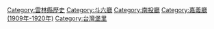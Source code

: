 {{Catnav|頁面分類|歷史|...|台灣清治時期|台灣清治時期行政區劃|台灣堡里}}
{{Catnav|頁面分類|歷史|...|台灣日治時期|台灣日治時期政治|台灣日治時期行政區劃|台灣堡里}}
{{Catnav|頁面分類|歷史|...|台灣日治時期|台灣日治時期政治|台灣日治時期行政區劃|台灣日治時期行政區劃 (1901年-1909年)|斗六廳}}
{{Catnav|頁面分類|歷史|...|台灣日治時期|台灣日治時期政治|台灣日治時期行政區劃|台灣日治時期行政區劃 (1909年-1920年)|南投廳}}
{{Catnav|頁面分類|歷史|...|台灣日治時期|台灣日治時期政治|台灣日治時期行政區劃|台灣日治時期行政區劃 (1909年-1920年)|嘉義廳 (1909年-1920年)}}
{{Catnav|頁面分類|歷史|...|台灣歷史|台灣各地歷史|雲林縣歷史}}
{{Catnav|頁面分類|地理|...|中華民國直轄市|台灣直轄市|雲林縣|雲林縣歷史}}
{{catmore}}

[[Category:雲林縣歷史|Category:雲林縣歷史]]
[[Category:斗六廳|Category:斗六廳]]
[[Category:南投廳|Category:南投廳]]
[[Category:嘉義廳_(1909年-1920年)|Category:嘉義廳 (1909年-1920年)]]
[[Category:台灣堡里|Category:台灣堡里]]